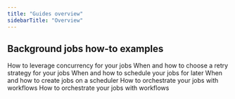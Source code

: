 ```yaml
---
title: "Guides overview"
sidebarTitle: "Overview"
---
```


## Background jobs how-to examples

<CardGroup col={2}>
  <Card title="API rate limiting" href="/guides/api-rate-limiting">
    How to leverage concurrency for your jobs
  </Card>
  <Card title="Bulk import contacts" href="/guides/bulk-import-contacts">
    When and how to choose a retry strategy for your jobs
  </Card>
  <Card title="Todo reminders" href="/guides/delays">
    When and how to schedule your jobs for later
  </Card>
  <Card title="Weekly recommandations" href="/guides/weekly-recommendations">
    When and how to create jobs on a scheduler
  </Card>
  <Card title="Onboarding workflow" href="/guides/workflows">
    How to orchestrate your jobs with workflows
  </Card>
  <Card title="FIFO queue" href="/guides/fifo-queue">
    How to orchestrate your jobs with workflows
  </Card>
</CardGroup>
